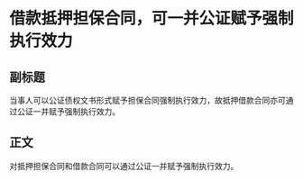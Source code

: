 # 借款抵押担保合同，可一并公证赋予强制执行效力
## 副标题
当事人可以公证债权文书形式赋予担保合同强制执行效力，故抵押借款合同亦可通过公证一并赋予强制执行效力。
## 正文
对抵押担保合同和借款合同可以通过公证一并赋予强制执行效力。
